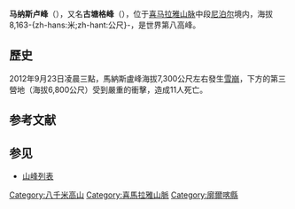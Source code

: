 {{Infobox mountain
| Name = 馬納斯盧峰
| Photo = Manaslu (8,163m).jpg
| Caption = 日出時分的馬納斯盧峰
| Elevation = {{convert|8163|m|ft|0}}
| elevation_ref = <br /><small>[[世界高山列表|第8名]]</small>
| Prominence = {{convert|3092|m|ft|0}}
| prominence_ref = <ref name="peaklist">{{cite web|url=http://peaklist.org/WWlists/ultras/everest.html|title=High Asia II: Himalaya of Nepal, Bhutan, Sikkim and adjoining region of Tibet|publisher=Peaklist.org|accessdate=2014-05-29|archive-date=2016-04-06|archive-url=https://web.archive.org/web/20160406223726/http://peaklist.org/WWlists/ultras/everest.html|dead-url=yes}}</ref><br /><small>{{tsl|en|List of peaks by prominence||第80名}}</small>
| Listing = [[八千公尺以上山峰|八千公尺以上山峰]]
| pushpin_map = Nepal
| pushpin_map_caption = 馬納斯盧峰的位置
| coordinates = {{coord|28|32|58|N|84|33|43|E|type:mountain_region:NP_scale:100000|format=dms|display=inline,title}}
| Location = {{NPL}}[[甘達基專區|甘達基專區]][[廓爾喀縣|廓爾喀縣]]
| Range = [[喜馬拉雅山脈|喜馬拉雅山脈]]
| First ascent = 1956年5月9日<br />[[日本|日本]]登山隊<br />（冬季首次登頂 1984年1月12日<br />Maciej Berbeka與Ryszard Gajewski）
| Easiest route = 雪／冰攀登
}}

'''马纳斯卢峰'''（{{lang-ne|मनास्लु / मनासलु|Manāslu / Manāsalu}}），又名'''古塘格峰'''（{{lang-ne|कुताङ्ग|Kutāṅga}}），位于[[喜马拉雅山脉|喜马拉雅山脉]]中段[[尼泊尔|尼泊尔]]境内，海拔8,163-{zh-hans:米;zh-hant:公尺}-，是世界第八高峰。

==歷史==
2012年9月23日凌晨三點，馬納斯盧峰海拔7,300公尺左右發生[[雪崩|雪崩]]，下方的第三營地（海拔6,800公尺）受到嚴重的衝擊，造成11人死亡。

==参考文献==
{{reflist}}
== 参见 ==
* [[山峰列表|山峰列表]]

{{Authority control}}
{{亚洲地理小作品}}
{{海拔8000米以上山峰}}

[[Category:八千米高山|Category:八千米高山]]
[[Category:喜馬拉雅山脈|Category:喜馬拉雅山脈]]
[[Category:廓爾喀縣|Category:廓爾喀縣]]